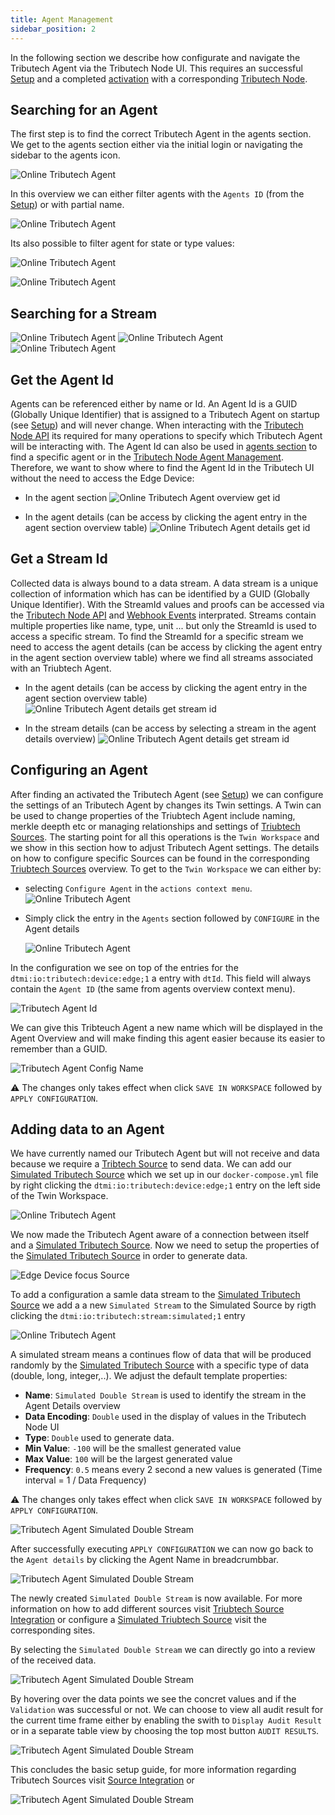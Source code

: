 ```yaml
---
title: Agent Management
sidebar_position: 2
---
```



In the following section we describe how configurate and navigate the Tributech Agent via the Tributech Node UI.
This requires an successful [Setup](setup.mdx) and a completed [activation](../tributech_node/agent_management.mdx) with a corresponding [Tributech Node](../tributech_node/overview.md).

## Searching for an Agent

The first step is to find the correct Tributech Agent in the agents section. We get to the agents section either
via the initial login or navigating the sidebar to the agents icon.

![***Online Tributech Agent***](./img/agent-section.png)

In this overview we can either filter agents with the `Agents ID` (from the [Setup](setup.mdx)) or with partial name.

![***Online Tributech Agent***](./img/agent-overview.png)

Its also possible to filter agent for state or type values:

![***Online Tributech Agent***](./img/agent-overview-filter-type-state.png)

![***Online Tributech Agent***](./img/agent-property-filter-values.png)

## Searching for a Stream


![***Online Tributech Agent***](./img/agent-details-show-filter.png)
![***Online Tributech Agent***](./img/agent-details-stream-filter-name.png)
![***Online Tributech Agent***](./img/agent-details-stream-filter-id.png)

## Get the Agent Id
Agents can be referenced either by name or Id. An Agent Id is a GUID (Globally Unique Identifier) that is assigned to a Tributech Agent on startup (see [Setup](setup.mdx#environment-configuration)) and will never change. When interacting with the [Tributech Node API](../tributech_node/API_usage.md) its required for many operations to specify which Tributech Agent will be interacting with.
The Agent Id can also be used in [agents section](#searching-for-an-agent) to find a specific agent or in the [Tributech Node Agent Management](../tributech_node/agent_management.mdx). Therefore, we want to show where to find the Agent Id in the Tributech UI without the need to access the Edge Device:

- In the agent section
![***Online Tributech Agent overview get id***](./img/agents-overview-getid.png)

- In the agent details (can be access by clicking the agent entry in the agent section overview table)
![***Online Tributech Agent details get id***](./img/agents-details-getid.png)

## Get a Stream Id
Collected data is always bound to a data stream. A data stream is a unique collection of information which has can be identified by a GUID (Globally Unique Identifier). With the StreamId values and proofs can be accessed via the [Tributech Node API](../tributech_node/API_usage.md) and [Webhook Events](../tributech_node/Webhook_integration.md) interprated. Streams contain multiple properties like name, type, unit ... but only the StreamId is used to access a specific stream.
To find the StreamId for a specific stream we need to access the agent details (can be access by clicking the agent entry in the agent section overview table) where we find all streams associated with an Triubtech Agent.

- In the agent details (can be access by clicking the agent entry in the agent section overview table)
![***Online Tributech Agent details get stream id***](./img/agent-details-get-stream-id.png)

- In the stream details (can be access by selecting a stream in the agent details overview)
![***Online Tributech Agent details get stream id***](./img/agent-stream-get-stream-id.png)

## Configuring an Agent
After finding an activated the Tributech Agent (see [Setup](setup.mdx)) we can configure the settings of an Tributech Agent
by changes its Twin settings. A Twin can be used to change properties of the Triubtech Agent include naming, merkle deepth etc or managing relationships and settings of [Triubtech Sources](source_integration.md). The starting point for all this operations is the 
`Twin Workspace` and we show in this section how to adjust Tributech Agent settings. The details on how to configure specific Sources can be found in the corresponding [Triubtech Sources](source_integration.md) overview. To get to the `Twin Workspace` we can either by:

- selecting `Configure Agent` in the `actions context menu`.
    ![***Online Tributech Agent***](./img/agent-bond-agents-overview.png)

- Simply click the entry in the `Agents` section followed by `CONFIGURE` in the Agent details

    ![***Online Tributech Agent***](./img/agent-details-configure.png)

In the configuration we see on top of the entries for the `dtmi:io:tributech:device:edge;1` a entry with `dtId`. This field will always contain the `Agent ID` (the same from agents overview context menu).

![***Tributech Agent Id***](./img/agent-bond-config-agent-id.png)

We can give this Tribteuch Agent a new name which will be displayed in the Agent Overview and will make finding this agent easier because its easier to remember than a GUID. 

![***Tributech Agent Config Name***](./img/agent-bond-config-name.png)

:warning: The changes only takes effect when click `SAVE IN WORKSPACE` followed by `APPLY CONFIGURATION`.

## Adding data to an Agent
We have currently named our Tributech Agent but will not receive and data because we require a [Tribtech Source](source_integration.md) to send data. We can add our [Simulated Tributech Source](sources/simulated_source.mdx) which we set up in our `docker-compose.yml` file by right clicking the `dtmi:io:tributech:device:edge;1` entry on the left side of the Twin Workspace.

![***Online Tributech Agent***](./img/agent-bond-add-simulated.png)

We now made the Tributech Agent aware of a connection between itself and a [Simulated Tributech Source](sources/simulated_source.mdx). Now we need to setup the properties of the [Simulated Tributech Source](sources/simulated_source.mdx) in order to generate data.

![***Edge Device focus Source***](./img/EdgeDeviceOverviewFocusSimulatedSource.png)

To add a configuration a samle data stream to the [Simulated Tributech Source](sources/simulated_source.mdx) we add a 
a new `Simulated Stream` to the Simulated Source by rigth clicking the `dtmi:io:tributech:stream:simulated;1` entry

![***Online Tributech Agent***](./img/agent-bond-add-stream.png)

A simulated stream means a continues flow of data that will be produced randomly by the [Simulated Tributech Source](sources/simulated_source.mdx) with a specific type of data (double, long, integer,..). We adjust the default template properties:

- **Name**: `Simulated Double Stream` is used to identify the stream in the Agent Details overview
- **Data Encoding**: `Double` used in the display of values in the Tributech Node UI
- **Type**: `Double` used to generate data.
- **Min Value**: `-100` will be the smallest generated value
- **Max Value**: `100` will be the largest generated value
- **Frequency**: `0.5` means every 2 second a new values is generated (Time interval = 1 / Data Frequency)

:warning: The changes only takes effect when click `SAVE IN WORKSPACE` followed by `APPLY CONFIGURATION`.

![***Tributech Agent Simulated Double Stream***](./img/agent-bond-simulated-stream-config.png)

After successfully executing `APPLY CONFIGURATION` we can now go back to the `Agent details` by clicking the Agent Name in breadcrumbbar.

![***Tributech Agent Simulated Double Stream***](./img/agent-bond-config-to-agent-details.png)

The newly created `Simulated Double Stream` is now available. For more information on how to add different sources visit [Triubtech Source Integration](source_integration.md) or configure a [Simulated Triubtech Source](source_integration.md) visit the corresponding sites.

By selecting the `Simulated Double Stream` we can directly go into a review of the received data.

![***Tributech Agent Simulated Double Stream***](./img/agent-bond-details-view-one-stream.png)

By hovering over the data points we see the concret values and if the `Validation` was successful or not.
We can choose to view all audit result for the current time frame either by enabling the swith to `Display Audit Result` or in a separate table view by choosing the top most button `AUDIT RESULTS`.

![***Tributech Agent Simulated Double Stream***](./img/agent-bond-double-stream-values.png)

This concludes the basic setup guide, for more information regarding Tributech Sources visit [Source Integration](source_integration.md) or 

![***Tributech Agent Simulated Double Stream***](./img/agent-bond-double-stream-audit.png)

